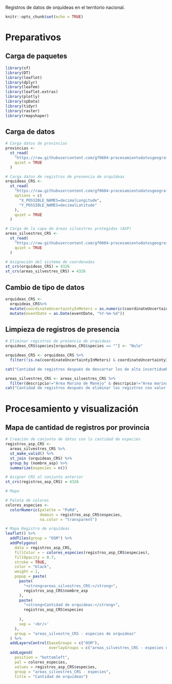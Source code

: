 Registros de datos de orquídeas en el territorio nacional.

```r
knitr::opts_chunk$set(echo = TRUE)
```

# Preparativos

## Carga de paquetes

```r
library(sf)
library(DT)
library(leaflet)
library(dplyr)
library(leafem)
library(leaflet.extras)
library(plotly)
library(spData)
library(tidyr)
library(raster)
library(rmapshaper)
```

## Carga de datos

```r
# Carga datos de provincias
provincias <- 
  st_read(
    "https://raw.githubusercontent.com/gf0604-procesamientodatosgeograficos/2021i-datos/main/ign/delimitacion-territorial-administrativa/cr_provincias_simp_wgs84.geojson",
    quiet = TRUE
  ) 

# Carga datos de registros de presencia de orquídeas
orquideas_CRS <-
  st_read(
    "https://raw.githubusercontent.com/gf0604-procesamientodatosgeograficos/2021i-datos/main/gbif/orchidaceae-cr-registros.csv",
    options = c(
      "X_POSSIBLE_NAMES=decimalLongitude",
      "Y_POSSIBLE_NAMES=decimalLatitude"
    ),
    quiet = TRUE
  )

# Carga de la capa de áreas silvestres protegidas (ASP)
areas_silvestres_CRS <-
  st_read(
    "https://raw.githubusercontent.com/gf0604-procesamientodatosgeograficos/2021i-datos/main/sinac/asp/asp-wgs84.geojson",
    quiet = TRUE
  )

# Asignación del sistema de coordenadas
st_crs(orquideas_CRS) = 4326
st_crs(areas_silvestres_CRS) = 4326
``` 

## Cambio de tipo de datos

```r
orquideas_CRS <- 
  orquideas_CRS%>%
  mutate(coordinateUncertaintyInMeters = as.numeric(coordinateUncertaintyInMeters))%>%
  mutate(eventDate = as.Date(eventDate, "%Y-%m-%d"))
```

## Limpieza de registros de presencia

```r
# Eliminar registros de presencia de orquideas 
orquideas_CRS$species[orquideas_CRS$species == ""] <- "Nulo"

orquideas_CRS <- orquideas_CRS %>%
  filter(!is.na(coordinateUncertaintyInMeters) & coordinateUncertaintyInMeters <= 1000) %>% filter(species!="Nulo")

cat("Cantidad de registros después de descartar los de alta incertidumbre en la ubicación: ", nrow(orquideas_CRS))
```

```r
areas_silvestres_CRS <- areas_silvestres_CRS %>%
  filter(descripcio!="Area Marina de Manejo" & descripcio!="Area marina protegida")
cat("Cantidad de registros después de eliminar los registros con valor de “Area Marina de Manejo” o “Area marina protegida”  ", nrow(areas_silvestres_CRS))
```

# Procesamiento y visualización 

## Mapa de cantidad de registros por provincia
```r
# Creación de conjunto de datos con la cantidad de especies 
registros_asp_CRS <-
  areas_silvestres_CRS %>%
  st_make_valid() %>%
  st_join (orquideas_CRS) %>%
  group_by (nombre_asp) %>%
  summarize(especies = n())

# Asignar CRS al conjunto anterior
st_crs(registros_asp_CRS) = 4326
```

```r
# Mapa

# Paleta de colores
colores_especies <-
  colorNumeric(palette = "PuRd",
               domain = registros_asp_CRS$especies,
               na.color = "transparent")

# Mapa Registro de orquídeas
leaflet() %>%
  addTiles(group = "OSM") %>%
  addPolygons(
    data = registros_asp_CRS,
    fillColor = ~ colores_especies(registros_asp_CRS$especies),
    fillOpacity = 0.7,
    stroke = TRUE,
    color = "black",
    weight = 1,
    popup = paste(
      paste(
        "<strong>areas_silvestres_CRS:</strong>",
        registros_asp_CRS$nombre_asp
      ),
      paste(
        "<strong>Cantidad de orquideas:</strong>",
        registros_asp_CRS$especies
        
      ),
      sep = '<br/>'
    ),
    group = "areas_silvestre_CRS - especies de orquideas"
  ) %>%
  addLayersControl(baseGroups = c("OSM"),
                   overlayGroups = c("areas_silvestres_CRS - especies de orquideas")) %>%
  addLegend(
    position = "bottomleft",
    pal = colores_especies,
    values = registros_asp_CRS$especies,
    group = "areas_silvestres_CRS - especies",
    title = "Cantidad de orquideas")
```